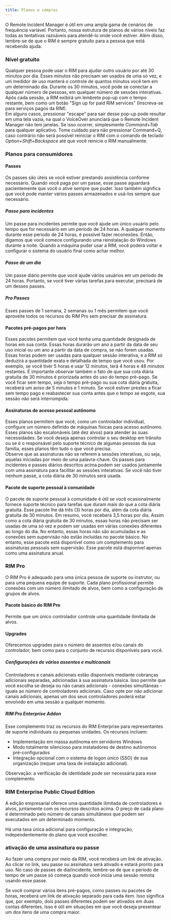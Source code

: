 ```yaml
---
title: Planos e compras
---
```



O Remote Incident Manager é útil em uma ampla gama de cenários de frequência variável. Portanto, nossa estrutura de planos de vários níveis faz todas as tentativas razoáveis para atendê-lo onde você estiver. Além disso, lembre-se de que o RIM é sempre gratuito para a pessoa que está recebendo ajuda.

### Nível gratuito

Qualquer pessoa pode usar o RIM para ajudar outro usuário por até 30 minutos por dia. Esses minutos não precisam ser usados de uma só vez, e um medidor de uso manterá o controle de quantos minutos você tem em um determinado dia. Durante os 30 minutos, você pode se conectar a qualquer número de pessoas, em qualquer número de sessões interativas. Após cada sessão, a RIM exibirá um lembrete pop-up com o tempo restante, bem como um botão "Sign up for paid RIM services" (Inscreva-se para serviços pagos da RIM).  
<MacOS>
Em alguns casos, pressionar "escape" para sair desse pop-up pode resultar em uma tela vazia, na qual o VoiceOver anunciará que o Remote Incident Manager não tem janelas. Se isso ocorrer, simplesmente *Command+Tab* para qualquer aplicativo. Tome cuidado para não pressionar Command+Q, caso contrário não será possível reiniciar o RIM com o comando de teclado *Option+Shift+Backspace* até que você reinicie o RIM manualmente.
</MacOS>

### Planos para consumidores

#### Passes

Os passes são úteis se você estiver prestando assistência conforme necessário. Quando você paga por um passe, esse passe aguardará pacientemente que você o ative sempre que puder. Isso também significa que você pode manter vários passes armazenados e usá-los sempre que necessário.

##### Passe para incidentes

Um passe para incidentes permite que você ajude um único usuário pelo tempo que for necessário em um período de 24 horas. A qualquer momento durante esse período de 24 horas, é possível fazer reconexões. Então, digamos que você comece configurando uma reinstalação do Windows durante a noite. Quando a máquina puder usar a RIM, você poderá voltar e configurar o sistema do usuário final como achar melhor.

##### Passe de um dia

Um passe diário permite que você ajude vários usuários em um período de 24 horas. Portanto, se você tiver várias tarefas para executar, precisará de um desses passes.

##### Pro Passes

Esses passes de 1 semana, 2 semanas ou 1 mês permitem que você aproveite todos os recursos do RIM Pro sem precisar de assinatura.

#### Pacotes pré-pagos por hora

Esses pacotes permitem que você tenha uma quantidade designada de horas em sua conta. Essas horas durarão um ano a partir da data de seu uso inicial ou um ano a partir da data de compra, se não forem usadas.
Essas horas podem ser usadas para qualquer sessão interativa, e a RIM só deduzirá a quantidade exata e detalhada de tempo que você usou. Por exemplo, se você tiver 5 horas e usar 12 minutos, terá 4 horas e 48 minutos restantes. É importante observar também o fato de que sua cota diária gratuita de 30 minutos é priorizada antes do uso do tempo pré-pago. Se você ficar sem tempo, seja o tempo pré-pago ou sua cota diária gratuita, receberá um aviso de 5 minutos e 1 minuto. Se você estiver prestes a ficar sem tempo pago e reabastecer sua conta antes que o tempo se esgote, sua sessão não será interrompida.

#### Assinaturas de acesso pessoal autônomo

Esses planos permitem que você, como um controlador individual, configure um número definido de máquinas físicas para acesso autônomo. Esses planos são escalonáveis (até dez alvos) para atender às suas necessidades. Se você deseja apenas controlar o seu desktop em trânsito ou se é o responsável pelo suporte técnico de algumas pessoas da sua família, esses planos têm tudo o que você precisa.  
Observe que as assinaturas não se referem a sessões interativas, ou seja, aquelas iniciadas por meio de uma palavra-chave. Os passes para incidentes e passes diários descritos acima podem ser usados juntamente com uma assinatura para facilitar as sessões interativas. Se você não tiver nenhum passe, a cota diária de 30 minutos será usada.

#### Pacote de suporte pessoal à comunidade

O pacote de suporte pessoal à comunidade é útil se você ocasionalmente fornece suporte técnico para tarefas que duram mais do que a cota diária gratuita. Esse pacote lhe dá três (3) horas por dia, além da cota diária gratuita de 30 minutos. Em resumo, você receberá 3,5 horas por dia. Assim como a cota diária gratuita de 30 minutos, essas horas não precisam ser usadas de uma só vez e podem ser usadas em várias conexões diferentes ao longo do dia. No entanto, essas horas não são acumuladas e as conexões sem supervisão não estão incluídas no pacote básico. No entanto, esse pacote está disponível como um complemento para assinaturas pessoais sem supervisão. Esse pacote está disponível apenas como uma assinatura anual.

### RIM Pro

O RIM Pro é adequado para uma única pessoa de suporte ou instrutor, ou para uma pequena equipe de suporte. Cada plano profissional permite conexões com um número ilimitado de alvos, bem como a configuração de grupos de alvos.

#### Pacote básico do RIM Pro

Permite que um único controlador controle uma quantidade ilimitada de alvos.

#### Upgrades

Oferecemos upgrades para o número de assentos e/ou canais do controlador, bem como para o conjunto de recursos disponíveis para você.

##### Configurações de vários assentos e multicanais

Controladores e canais adicionais estão disponíveis mediante cobranças adicionais separadas, adicionadas à sua assinatura básica. Isso permite que você escolha se deseja ou não canais adicionais - conexões simultâneas - iguais ao número de controladores adicionais. Caso opte por não adicionar canais adicionais, apenas um dos seus controladores poderá estar envolvido em uma sessão a qualquer momento. 

##### RIM Pro Enterprise Addon

Esse complemento traz os recursos do RIM Enterprise para representantes de suporte individuais ou pequenas unidades. Os recursos incluem:
* Implementação em massa autônoma em servidores Windows
* Modo totalmente silencioso para instaladores de destino autônomos pré-configurados
* Integração opcional com o sistema de logon único (SSO) de sua organização (requer uma taxa de instalação adicional).

Observação: a verificação de identidade pode ser necessária para esse complemento.

### RIM Enterprise Public Cloud Edition

A edição empresarial oferece uma quantidade ilimitada de controladores e alvos, juntamente com os recursos descritos acima. O preço de cada plano é determinado pelo número de canais simultâneos que podem ser executados em um determinado momento.

Há uma taxa única adicional para configuração e integração, independentemente do plano que você escolher.  

### ativação de uma assinatura ou passe

Ao fazer uma compra por meio da RIM, você receberá um link de ativação. Ao clicar no link, seu passe ou assinatura será ativado e estará pronto para uso. No caso de passes de dia/incidente, lembre-se de que o período de tempo de um passe só começa quando você inicia uma sessão remota usando esse passe.

Se você comprar vários itens pré-pagos, como passes ou pacotes de horas, receberá um link de ativação separado para cada item. Isso significa que, por exemplo, dois passes diferentes podem ser ativados em duas contas diferentes. Isso é útil em situações em que você deseja presentear um dos itens de uma compra maior.